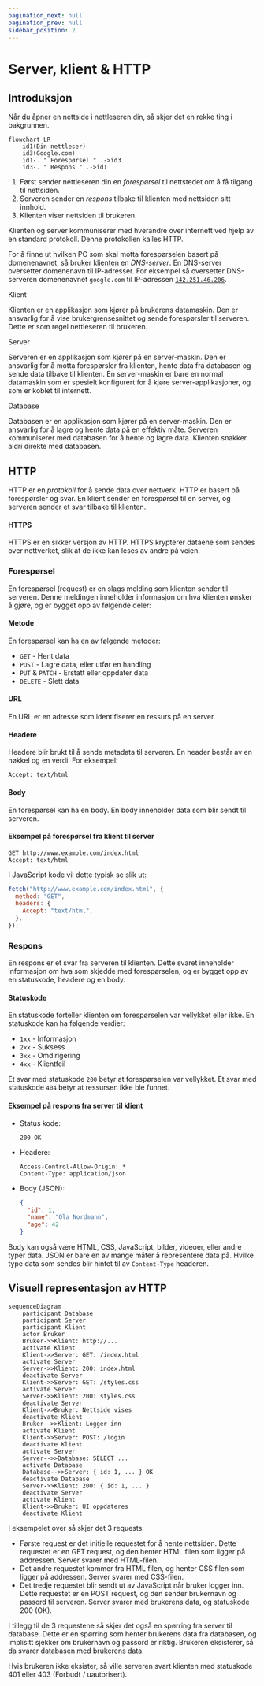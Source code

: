 ```yaml
---
pagination_next: null
pagination_prev: null
sidebar_position: 2
---
```



# Server, klient & HTTP

## Introduksjon

Når du åpner en nettside i nettleseren din, så skjer det en rekke ting i bakgrunnen.

```mermaid
flowchart LR
    id1(Din nettleser)
    id3(Google.com)
    id1-. " Forespørsel " .->id3
    id3-. " Respons " .->id1
```

1. Først sender nettleseren din en _forespørsel_ til nettstedet om å få tilgang til nettsiden.
2. Serveren sender en _respons_ tilbake til klienten med nettsiden sitt innhold.
3. Klienten viser nettsiden til brukeren.

Klienten og server kommuniserer med hverandre over internett ved hjelp av en standard protokoll. Denne protokollen kalles HTTP.

For å finne ut hvilken PC som skal motta forespørselen basert på domenenavnet, så bruker klienten en _DNS-server_. En DNS-server oversetter domenenavn til IP-adresser. For eksempel så oversetter DNS-serveren domenenavnet `google.com` til IP-adressen [`142.251.46.206`](http://142.251.46.206).

<IconTitle icon="computer">Klient</IconTitle>

Klienten er en applikasjon som kjører på brukerens datamaskin. Den er ansvarlig for å vise brukergrensesnittet og sende forespørsler til serveren.
Dette er som regel nettleseren til brukeren.

<IconTitle icon="server">Server</IconTitle>

Serveren er en applikasjon som kjører på en server-maskin. Den er ansvarlig for å motta forespørsler fra klienten, hente data fra databasen og sende data tilbake til klienten.
En server-maskin er bare en normal datamaskin som er spesielt konfigurert for å kjøre server-applikasjoner, og som er koblet til internett.

<IconTitle icon="database">Database</IconTitle>

Databasen er en applikasjon som kjører på en server-maskin. Den er ansvarlig for å lagre og hente data på en effektiv måte.
Serveren kommuniserer med databasen for å hente og lagre data. Klienten snakker aldri direkte med databasen.

## HTTP

HTTP er en _protokoll_ for å sende data over nettverk. HTTP er basert på forespørsler og svar. En klient sender en forespørsel til en server, og serveren sender et svar tilbake til klienten.

#### HTTPS

HTTPS er en sikker versjon av HTTP. HTTPS krypterer dataene som sendes over nettverket, slik at de ikke kan leses av andre på veien.

### Forespørsel

En forespørsel (request) er en slags melding som klienten sender til serveren. Denne meldingen inneholder informasjon om hva klienten ønsker å gjøre, og er bygget opp av følgende deler:

#### Metode

En forespørsel kan ha en av følgende metoder:

- `GET` - Hent data
- `POST` - Lagre data, eller utfør en handling
- `PUT` & `PATCH` - Erstatt eller oppdater data
- `DELETE` - Slett data

#### URL

En URL er en adresse som identifiserer en ressurs på en server.

#### Headere

Headere blir brukt til å sende metadata til serveren. En header består av en nøkkel og en verdi. For eksempel:

```http
Accept: text/html
```

#### Body

En forespørsel kan ha en body. En body inneholder data som blir sendt til serveren.

#### Eksempel på forespørsel fra klient til server

```http
GET http://www.example.com/index.html
Accept: text/html
```

I JavaScript kode vil dette typisk se slik ut:

```js
fetch("http://www.example.com/index.html", {
  method: "GET",
  headers: {
    Accept: "text/html",
  },
});
```

### Respons

En respons er et svar fra serveren til klienten. Dette svaret inneholder informasjon om hva som skjedde med forespørselen,
og er bygget opp av en statuskode, headere og en body.

#### Statuskode

En statuskode forteller klienten om forespørselen var vellykket eller ikke. En statuskode kan ha følgende verdier:

- `1xx` - Informasjon
- `2xx` - Suksess
- `3xx` - Omdirigering
- `4xx` - Klientfeil

Et svar med statuskode `200` betyr at forespørselen var vellykket. Et svar med statuskode `404` betyr at ressursen ikke ble funnet.

#### Eksempel på respons fra server til klient

- Status kode:

  ```http
  200 OK
  ```

- Headere:

  ```http
  Access-Control-Allow-Origin: *
  Content-Type: application/json
  ```

- Body (JSON):
  ```json
  {
    "id": 1,
    "name": "Ola Nordmann",
    "age": 42
  }
  ```

Body kan også være HTML, CSS, JavaScript, bilder, videoer, eller andre typer data. JSON er bare en av mange måter å representere data på.
Hvilke type data som sendes blir hintet til av `Content-Type` headeren.

## Visuell representasjon av HTTP

```mermaid
sequenceDiagram
    participant Database
    participant Server
    participant Klient
    actor Bruker
    Bruker->>Klient: http://...
    activate Klient
    Klient->>Server: GET: /index.html
    activate Server
    Server->>Klient: 200: index.html
    deactivate Server
    Klient->>Server: GET: /styles.css
    activate Server
    Server->>Klient: 200: styles.css
    deactivate Server
    Klient->>Bruker: Nettside vises
    deactivate Klient
    Bruker-->>Klient: Logger inn
    activate Klient
    Klient->>Server: POST: /login
    deactivate Klient
    activate Server
    Server-->>Database: SELECT ...
    activate Database
    Database-->>Server: { id: 1, ... } OK
    deactivate Database
    Server->>Klient: 200: { id: 1, ... }
    deactivate Server
    activate Klient
    Klient->>Bruker: UI oppdateres
    deactivate Klient
```

I eksempelet over så skjer det 3 requests:

- Første request er det initielle requestet for å hente nettsiden. Dette requestet er en GET request, og den henter HTML filen som ligger på addressen. Server svarer med HTML-filen.
- Det andre requestet kommer fra HTML filen, og henter CSS filen som ligger på addressen. Server svarer med CSS-filen.
- Det tredje requestet blir sendt ut av JavaScript når bruker logger inn. Dette requestet er en POST request, og den sender brukernavn og passord til serveren. Server svarer med brukerens data, og statuskode 200 (OK).

I tillegg til de 3 requestene så skjer det også en spørring fra server til database.
Dette er en spørring som henter brukerens data fra databasen, og implisitt sjekker om brukernavn og passord er riktig.
Brukeren eksisterer, så da svarer databasen med brukerens data.

Hvis brukeren ikke eksister, så ville serveren svart klienten med statuskode 401 eller 403 (Forbudt / uautorisert).
